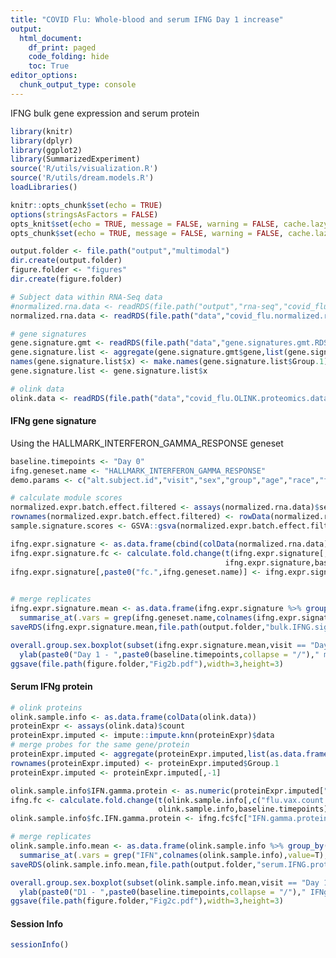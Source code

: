 ```yaml
---
title: "COVID Flu: Whole-blood and serum IFNG Day 1 increase"
output:
  html_document:
    df_print: paged
    code_folding: hide
    toc: True
editor_options:
  chunk_output_type: console
---
```


IFNG bulk gene expression and serum protein 
```r
library(knitr)
library(dplyr)
library(ggplot2)
library(SummarizedExperiment)
source('R/utils/visualization.R')
source('R/utils/dream.models.R')
loadLibraries()

knitr::opts_chunk$set(echo = TRUE)
options(stringsAsFactors = FALSE)
opts_knit$set(echo = TRUE, message = FALSE, warning = FALSE, cache.lazy = FALSE, out.width=900)
opts_chunk$set(echo = TRUE, message = FALSE, warning = FALSE, cache.lazy = FALSE, out.width=900)

output.folder <- file.path("output","multimodal")
dir.create(output.folder)
figure.folder <- "figures"
dir.create(figure.folder)

# Subject data within RNA-Seq data
#normalized.rna.data <- readRDS(file.path("output","rna-seq","covid_flu.normalized.rna.data.RDS"))
normalized.rna.data <- readRDS(file.path("data","covid_flu.normalized.rna.data.RDS"))

# gene signatures
gene.signature.gmt <- readRDS(file.path("data","gene.signatures.gmt.RDS"))
gene.signature.list <- aggregate(gene.signature.gmt$gene,list(gene.signature.gmt$ont),paste0)
names(gene.signature.list$x) <- make.names(gene.signature.list$Group.1)
gene.signature.list <- gene.signature.list$x

# olink data
olink.data <- readRDS(file.path("data","covid_flu.OLINK.proteomics.data.RDS"))
```

#### IFNg gene signature
Using the HALLMARK_INTERFERON_GAMMA_RESPONSE geneset
```r
baseline.timepoints <- "Day 0"
ifng.geneset.name <- "HALLMARK_INTERFERON_GAMMA_RESPONSE"
demo.params <- c("alt.subject.id","visit","sex","group","age","race","flu.vax.count.10yr","covid.diagnosis.start.date.to.sample.drawn")

# calculate module scores
normalized.expr.batch.effect.filtered <- assays(normalized.rna.data)$seqRUV.norm.count
rownames(normalized.expr.batch.effect.filtered) <- rowData(normalized.rna.data)[rownames(normalized.expr.batch.effect.filtered),]$symbol
sample.signature.scores <- GSVA::gsva(normalized.expr.batch.effect.filtered,gene.signature.list[ifng.geneset.name],parallel.sz=1,min.sz=5)

ifng.expr.signature <- as.data.frame(cbind(colData(normalized.rna.data)[,demo.params],t(sample.signature.scores)))
ifng.expr.signature.fc <- calculate.fold.change(t(ifng.expr.signature[,c(ifng.geneset.name,"flu.vax.count.10yr")]),
                                                ifng.expr.signature,baseline.timepoints)
ifng.expr.signature[,paste0("fc.",ifng.geneset.name)] <- ifng.expr.signature.fc$fc[ifng.geneset.name,
                                                                                       rownames(ifng.expr.signature)]

# merge replicates
ifng.expr.signature.mean <- as.data.frame(ifng.expr.signature %>% group_by(across(all_of(demo.params))) %>% 
  summarise_at(.vars = grep(ifng.geneset.name,colnames(ifng.expr.signature),value=T),mean))
saveRDS(ifng.expr.signature.mean,file.path(output.folder,"bulk.IFNG.sig.scores.and.fc.RDS"))

overall.group.sex.boxplot(subset(ifng.expr.signature.mean,visit == "Day 1" & age < 65),paste0("fc.",ifng.geneset.name)) + 
  ylab(paste0("Day 1 - ",paste0(baseline.timepoints,collapse = "/")," module score")) + ggtitle("Whole blood")
ggsave(file.path(figure.folder,"Fig2b.pdf"),width=3,height=3)
```

#### Serum IFNg protein
```r
# olink proteins
olink.sample.info <- as.data.frame(colData(olink.data))
proteinExpr <- assays(olink.data)$count
proteinExpr.imputed <- impute::impute.knn(proteinExpr)$data
# merge probes for the same gene/protein
proteinExpr.imputed <- aggregate(proteinExpr.imputed,list(as.data.frame(rowData(olink.data))$Gene),mean)
rownames(proteinExpr.imputed) <- proteinExpr.imputed$Group.1
proteinExpr.imputed <- proteinExpr.imputed[,-1]

olink.sample.info$IFN.gamma.protein <- as.numeric(proteinExpr.imputed["IFNG",rownames(olink.sample.info)])
ifng.fc <- calculate.fold.change(t(olink.sample.info[,c("flu.vax.count.10yr","IFN.gamma.protein")]),
                                 olink.sample.info,baseline.timepoints)
olink.sample.info$fc.IFN.gamma.protein <- ifng.fc$fc["IFN.gamma.protein",rownames(olink.sample.info)]

# merge replicates
olink.sample.info.mean <- as.data.frame(olink.sample.info %>% group_by(across(all_of(demo.params))) %>% 
  summarise_at(.vars = grep("IFN",colnames(olink.sample.info),value=T),mean))
saveRDS(olink.sample.info.mean,file.path(output.folder,"serum.IFNG.protein.level.and.fc.RDS"))

overall.group.sex.boxplot(subset(olink.sample.info.mean,visit == "Day 1" & age < 65),"fc.IFN.gamma.protein") + 
  ylab(paste0("D1 - ",paste0(baseline.timepoints,collapse = "/")," IFNg level")) + ggtitle("Serum")
ggsave(file.path(figure.folder,"Fig2c.pdf"),width=3,height=3)
```

#### Session Info
```r
sessionInfo()
```
